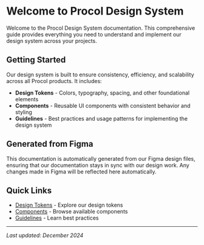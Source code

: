 # Welcome to Procol Design System

Welcome to the Procol Design System documentation. This comprehensive guide provides everything you need to understand and implement our design system across your projects.

## Getting Started

Our design system is built to ensure consistency, efficiency, and scalability across all Procol products. It includes:

- **Design Tokens** - Colors, typography, spacing, and other foundational elements
- **Components** - Reusable UI components with consistent behavior and styling
- **Guidelines** - Best practices and usage patterns for implementing the design system

## Generated from Figma

This documentation is automatically generated from our Figma design files, ensuring that our documentation stays in sync with our design work. Any changes made in Figma will be reflected here automatically.

## Quick Links

- [Design Tokens](/tokens) - Explore our design tokens
- [Components](/components) - Browse available components
- [Guidelines](/guidelines) - Learn best practices

---

*Last updated: December 2024*
